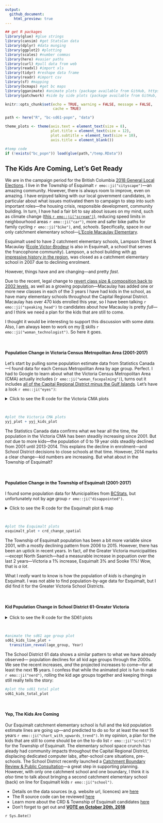 ```yaml
---
output:
  github_document:
    html_preview: true
---
```


<!-- 
This file is licensed with the Creative Commons Attribution 4.0 International License.
-->


```r
## get R packages
library(glue) #glue strings
library(cansim) #get StatsCan data
library(dplyr) #data munging
library(ggplot2) #plotting
library(scales) #number commas
library(here) #easier paths
library(curl) #pull data from web
library(readxl) #import xls
library(tidyr) #reshape data frame
library(readr) #import csv
library(sf) #mapping
library(bcmaps) #get bc maps
library(gganimate) #animate plots (package available from GitHub, https://github.com/thomasp85/gganimate)
library(patchwork) #side by side plots (package available from GitHub, https://github.com/thomasp85/patchwork)

knitr::opts_chunk$set(echo = TRUE, warning = FALSE, message = FALSE,
                      cache = TRUE)

path <- here("R", "bc-sd61-popn", "data")

theme_plots <- theme(axis.text = element_text(size = 8),
                     plot.title = element_text(size = 12),
                     plot.subtitle = element_text(size = 10),
                     axis.title = element_blank())

#temp code
if (!exists("bc_popn")) load(glue(path,"/temp.RData"))
```


## The Kids Are Coming, Let's Get Ready

We are in the campaign period for the British Columbia [2018 General Local Elections](https://elections.bc.ca/political-participants/local-elections-campaign-financing/2018-general-local-elections/). I live in the Township of Esquimalt `r emo::ji("cityscape")`&mdash;an amazing community. However, there is always room to improve, even on amazing. I have enjoyed talking with our local government candidates, in particular about what issues motivated them to campaign to step into such important roles&mdash;the housing crisis, responsible development, community building. In turn, I have had a fair bit to say about issues on my mind, such as climate change ([this `r emo::ji("scream")`](https://www.ipcc.ch/news_and_events/pr_181008_P48_spm.shtml)), reducing speed limits in neighbourhood areas `r emo::ji("car")`, more and safer bike paths for family cycling `r emo::ji("bike")`, and, _schools_. Specifically, space in our only catchment elementary school&mdash;[L'Ecole Macaulay Elementary](https://macaulay.sd61.bc.ca/).  

Esquimalt used to have 2 catchment elementary schools, Lampson Street & Macaulay ([Ecole Victor-Brodeur](https://en.wikipedia.org/wiki/%C3%89cole_Victor-Brodeur) is also in Esquimalt, a school that serves the francophone community). Lampson, a school building with [an impressive history in the region](https://victoriadailyphoto.blogspot.com/2013/05/lampson-street-school.html), was closed as a catchment elementary school in 2007 due to declining enrolment. 

However, things have and are changing&mdash;and pretty _fast_. 

Due to the recent, legal change to [revert class size & composition back to 2002 levels](https://bctf.ca/IssuesInEducation.aspx?id=5530), as well as a growing population&mdash;Macaulay has added one or more new classes in each of the 3 years I have had kids in the school, as have many elementary schools throughout the Capital Regional District. Macaulay has over 470 kids enrolled this year, so I have been talking `r emo::ji("speaking_head")` to candidates about how Macaulay is pretty _full_&mdash;and I think we need a plan for the kids that are still to come.

I thought it would be interesting to support this discussion with some _data_. Also, I am always keen to work on my [R](https://www.r-project.org/) skills `r emo::ji("woman_technologist")`. So here it goes.

<br/> 

#### Population Change in Victoria Census Metropolitan Area (2001-2017)

Let's start by pulling some population estimate data from Statistics Canada&mdash;I found data for each Census Metropolitan Area by age group. Perfect. I had to Google to learn about what the Victoria Census Metropolitan Area (CMA) actually includes (`r emo::ji("woman_facepalming")`), turns out it includes [all of the Capital Regional District minus the Gulf Islands](https://www12.statcan.gc.ca/census-recensement/2011/as-sa/fogs-spg/Facts-cma-eng.cfm?LANG=Eng&GK=CMA&GC=935). Let's have a look `r emo::ji("eyes")`:

<details><summary>Click to see the R code for the Victoria CMA plots</summary>

```r
## Data: Victoria Census Metropolitan Census Area (British Columbia) Population
## Estimates [Table: 17-10-0078-01 (formerly CANSIM  051-0056) from Statistics Canada

#get Statistics Canada data using cansim package
# bc_popn <- get_cansim(1710007801) %>% 
#   filter(GEO == "Victoria, British Columbia",
#          Sex == "Both sexes") %>% 
#   select(year = REF_DATE, age_group = `Age group`, population_estimate = VALUE) 

#make plot of Victoria CMA population estimates
yyj_plot <- bc_popn %>% 
  filter(age_group == "All ages") %>% 
  ggplot(aes(x = year, y = population_estimate, group = 1)) + 
  geom_line(size = 1, colour = "#54278f") +
  scale_x_continuous(limits = c(2001, 2018),
                     breaks = seq(2002, 2017, 3),
                     expand = c(0,0)) +
  scale_y_continuous(limits = c(320000, 380000),
                     breaks = seq(320000, 380000, 5000),
                     expand = c(0,0), labels = comma) +
  labs(title = "Population Estimates for Victoria CMA",
       subtitle = "Include all ages",
       caption = "Data sourced from Statistics Canada") +
  theme_minimal() +
  theme_plots

#kid age groups
kid_ages <- c("0 to 4 years", "5 to 9 years", "10 to 14 years", "15 to 19 years")

#make plot of kid Victoria CMA population estimates
yyj_kids_plot <- bc_popn %>% 
  filter(age_group %in% kid_ages) %>% 
  group_by(year) %>% 
  summarise(population_estimate = sum(population_estimate)) %>% 
  ggplot(aes(x = year, y = population_estimate, group = 1)) + 
  geom_line(size = 1, colour = "#54278f") +
  scale_x_continuous(limits = c(2001, 2018),
                     breaks = seq(2002, 2017, 3),
                     expand = c(0,0)) +
  scale_y_continuous(limits = c(64000, 70000),
                     breaks = seq(64000, 70000, 500),
                     expand = c(0,0), labels = comma) +
  labs(title = "Kid Population Estimates for Victoria CMA",
       subtitle = "Kids include ages 0 to 19 years",
       caption = "Data sourced from Statistics Canada") +
  theme_minimal() +
  theme_plots
```

```r
#plot the Victoria CMA plots
yyj_plot + yyj_kids_plot
```

</details>

<br/>

```r
#plot the Victoria CMA plots
yyj_plot + yyj_kids_plot
```

The Statistics Canada data confirms what we hear all the time, the population in the Victoria CMA has been steadily increasing since 2001. But _not_ due to more kids&mdash;the population of 0 to 19 year olds steadily declined from 2001 until 2013-2014. This explains the decline in enrolment&mdash;and School District decisions to close schools at that time. However, 2014 marks a clear change&mdash;kid numbers are increasing. But what about in the Township of Esquimalt?

<br/>

#### Population Change in the Township of Esquimalt (2001-2017)

I found some population data for Municipalities from [BCStats](https://www2.gov.bc.ca/gov/content?id=36D1A7A4BEE248598281824C13CB65B6), but unfortunately not by age group `r emo::ji("disappointed")`.

<details><summary>Click to see the R code for the Esquimalt plot & map</summary>

```r
## Data: Esquimalt District Municipality population estimates from
## BCStats Population Estimates webpage

#municipalities I want
crd <- c("Central Saanich", "Colwood", "Esquimalt", "Highlands",
         "Langford", "Metchosin", "North Saanich", "Oak Bay", "Saanich",
         "Sidney", "Sooke", "Victoria", "View Royal")

#get the 2001-2011 CRD population estimate data file 
bcstats_mun_2001_2011 <- 
  "http://www.bcstats.gov.bc.ca/Files/0379a32f-cec8-438d-83e0-6724b2a2a272/BCDevelopmentRegionRegionalDistrictandMuncipalPopulationEstimates2001-2011.xls"

get_mun_2001_2011 <- curl_download(bcstats_mun_2001_2011,
                                   destfile = glue(path, "/bcstats_mun_2001_2011.xls"))

crd_2001_2011 <- read_xls(get_mun_2001_2011, skip = 3) %>%  
  filter(Name %in% crd) %>% 
  select(-`2011`, -Type, -SGC)

# get 2011-2017 CRD population estimate data file and merge data with the 2001-2011 data 
bcstats_mun_2011_2017 <- 
  "http://www.bcstats.gov.bc.ca/Files/285cd56c-9be1-4c5e-a153-3deeffa2ac94/BCDevelopmentRegionRegionalDistrictandMuncipalPopulationEstimates2011-2015.xls"

get_mun_2011_2017 <- curl_download(bcstats_mun_2011_2017,
                                   destfile = glue(path, "/bcstats_mun_2011_2017.xls"))

crd_2001_2017 <- read_xls(get_mun_2011_2017, range = ("A3:J48")) %>% 
  filter(Name %in% crd) %>% 
  bind_cols(crd_2001_2011) %>% 
  select(-`2011`, -`Area Type`, -SGC, -Name1) %>% 
  gather(key =  year, value = population_estimate, -Name) %>% 
  mutate(population_estimate = as.numeric(population_estimate),
         year = as.integer(year)) %>% 
  arrange(year)

#plot of Township of Esquimalt population estimates
esquimalt_plot <- crd_2001_2017 %>% 
  filter(Name == "Esquimalt") %>%
  ggplot(aes(x = year, y = population_estimate, group = 1)) + 
  geom_line(size = 1, colour = "#54278f") +
  labs(title = "Population Estimates for Esquimalt",
       subtitle = "Includes all ages",
       caption = "Data sourced from BCStats") +
   scale_x_continuous(limits = c(2001, 2018),
                     breaks = seq(2002, 2017, 3),
                     expand = c(0,0)) +
  scale_y_continuous(limits = c(16400, 17600),
                     breaks = seq(16400, 17600, 100),
                     expand = c(0,0), labels = comma) +
  theme_minimal() +
  theme_plots

#calculate municipality population change for 2015 to 2017
crd_change <- crd_2001_2017 %>% 
  filter(year %in% c(2015, 2017)) %>%
  group_by(Name) %>% 
  mutate(popchange = population_estimate-lag(population_estimate)) %>% 
  mutate(percchange = round((popchange/lag(population_estimate) * 100), digits = 0)) %>% 
  filter(year == 2017) %>% 
  select(-year) 

#map 2 year % population change for municipalities
crd_change_spatial <- municipalities() %>% 
  filter(ADMIN_AREA_ABBREVIATION %in% crd) %>% 
  mutate(Name = ADMIN_AREA_ABBREVIATION) %>% 
  left_join(crd_change) %>% 
  ggplot() +
  geom_sf(aes(fill = percchange)) +
  coord_sf(datum = NA) +
  labs(title = "CRD Percent Population Change 2015-2017",
       subtitle = "Includes all ages",
       caption = "Data sourced from BCStats") +
  scale_fill_gradient(name = "Percent\nChange", low = "#bcbddc", high = "#132B43") +
  theme_minimal() +
  theme_plots
```

```r
#plot the Esquimalt plots
esquimalt_plot + crd_change_spatial
```

</details>

<br/>

```r
#plot the Esquimalt plots
esquimalt_plot + crd_change_spatial
```

The Township of Esquimalt population has been a bit more variable since 2001, with a mostly declining pattern from 2006 to 2015. However, there has been an uptick in recent years. In fact, _all_ the Greater Victoria municipalities&mdash;except North Saanich&mdash;had a measurable increase in popuation over the last 2 years&mdash;Victoria a 1% increase, Esquimalt 3% and Sooke 11%! Wow, that is _a lot_.

What I _really_ want to know is how the population of _kids_ is changing in Esquimalt. I was not able to find population-by-age data for Esquimalt, but I did find it for the Greater Victoria School Districts.

<br/>

#### Kid Population Change in School District 61-Greater Victoria

<details><summary>Click to see the R code for the SD61 plots</summary>

```r
## Data: School District 61 Population Estimates & Projections from BCStats manual 
## online tool: https://www.bcstats.gov.bc.ca/apps/PopulationProjections.aspx

#get SD61 population estimates & projections
sd61_kids <- read_csv(glue(path, "/Population_Projections.csv")) %>% 
  select(Year, "<1", "1-4", "5-9", "10-14", "15-19") %>% 
  gather(key = age_group, value = population_estimate, -Year) %>% 
  filter(Year < 2038) %>% 
  mutate(age_group = factor(age_group, ordered = TRUE,
                            levels = c("<1", "1-4", "5-9", "10-14", "15-19")),
         data_type = case_when(Year < 2018 ~ "estimated",
                               TRUE ~ "projected"))

#plot of kid population estimates in SD61 by age group
sd61_kids_line_plot <- sd61_kids %>% 
  filter(age_group != "<1") %>% 
  ggplot(aes(Year, population_estimate, group = age_group, colour = data_type)) +
  geom_line(size = 1) +
  geom_segment(aes(xend = 2037 , yend = population_estimate), linetype = 2, colour = 'grey') + 
  geom_point(size = 2) + 
  geom_text(aes(x = 2037.1 , label = age_group), hjust = 0, colour = "#54278f") + 
  coord_cartesian(clip = 'off') + 
  labs(title = "Kid Population Estimates & Projections by Age Group for SD61",
       # subtitle = "Kids include ages 1 to 19 years",
       caption = "Data sourced from BCStats") +
  theme(plot.margin = margin(5.5, 0, 5.5, 5.5)) +
  scale_x_continuous(limits = c(1984, 2040), breaks = seq(1986, 2038, 5), expand = c(0,0)) +
  scale_y_continuous(breaks = seq(6000, 13000, 1000), expand = c(0,0), labels = comma) +
  scale_colour_manual(name = "", values = c("#54278f", "#9e9ac8")) +
  scale_fill_manual(name = "", values = c("#54278f", "#9e9ac8")) +
  theme_minimal() +
  theme_plots +
  theme(legend.position = "top",
        legend.text = element_text(size = 12))

#plot of total sd61 kid population estimates
sd61_kids_total_plot <- sd61_kids %>% 
  group_by(Year, data_type) %>% 
  summarise(population_estimate = sum(population_estimate))  %>% 
  ggplot(aes(x = Year, y = population_estimate, colour = data_type, group = 1)) + 
  geom_point() +
  geom_line(size = 1) +
  labs(title = "Kid Population Estimates & Projections for SD61",
       subtitle = "Kids include ages 0 to 19 years",
       caption = "Data sourced from BCStats") +
  scale_x_continuous(limits = c(1984, 2040), breaks = seq(1986, 2038, 5), expand = c(0,0)) +
  scale_y_continuous(limits = c(35000, 43000), breaks = seq(35000, 43000, 500), expand = c(0,0), labels = comma) +
  scale_colour_manual(name = "", values = c("#54278f", "#9e9ac8")) +
  theme_minimal() +
  theme_plots +
  theme(legend.position = c(.2,.2),
        legend.text = element_text(size = 12)) 
```

```r
#animate the sd61 age group plot
sd61_kids_line_plot +
  transition_reveal(age_group, Year)

#plot the sd61 total line plot
sd61_kids_total_plot
```

</details>

<br/>

```r
#animate the sd61 age group plot
sd61_kids_line_plot +
  transition_reveal(age_group, Year)
```

The School District 61 data shows a similar pattern to what we have already observed&mdash; population declines for all kid age groups through the 2000s. We see the recent increases, _and_  the projected increases to come&mdash;for at least the next **15** years. I confess that while the animated plot is fun to make `r emo::ji("nerd")`, rolling the kid age groups together and keeping things still really tells the story:

```r
#plot the sd61 total plot
sd61_kids_total_plot
```


<br/>

#### Yep, The Kids Are Coming

Our Esquimalt catchment elementary school is full and the kid population estimate lines are going up&mdash;and predicted to do so for at least the next 15 years `r emo::ji("chart_with_upwards_trend")`. In my opinion, a plan for the kids that are still to come should be on the to-do list `r emo::ji("scroll")` for the Township of Esquimalt. The elementary school space crunch has aleady had community impacts throughout the Capital Regional District, displacing dedicated computer labs, after-school care situations, pre-schools. The School District recently launched a [Catchment Boundary Review & Public Consultation](https://www.sd61.bc.ca/news-events/community/catchmentboundaryreview/)&mdash;a great step in supporting planning. However, with only one catchment school and one boundary, I think it is _also_ time to talk about bringing a second catchment elementary school (back) on line for Esquimalt kids `r emo::ji("school")`.

- Details on the data sources (e.g. website url, licences) are [here](https://github.com/stephhazlitt/some-assembly-required/blob/master/R/bc-sd61-popn/data/README.md)
- The R source code can be reviewed [here](https://github.com/stephhazlitt/some-assembly-required/blob/master/R/bc-sd61-popn/sd61_kids.Rmd)
- Learn more about the CRD & Township of Esquimalt candidates  [here](https://www.timescolonist.com/elections)
- Don't forget to get out and [**VOTE on October 20th, 2018**](https://www.esquimalt.ca/municipal-hall/elections/2018-election/information-voters) 

`r Sys.Date()`

